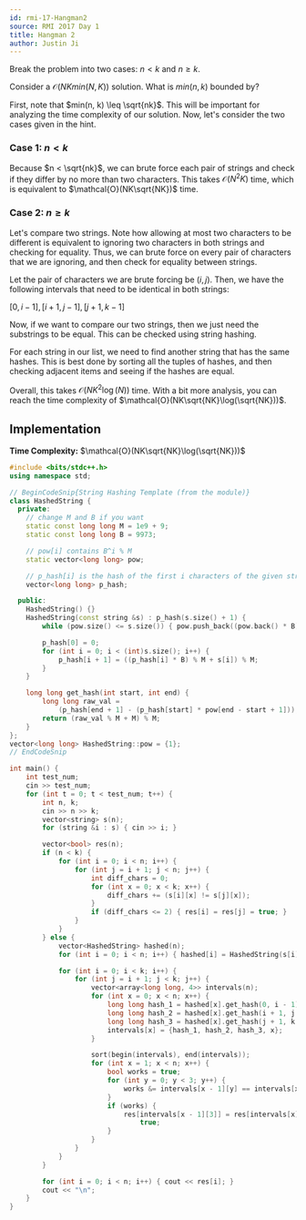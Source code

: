 ```yaml
---
id: rmi-17-Hangman2
source: RMI 2017 Day 1
title: Hangman 2
author: Justin Ji
---
```


<Spoiler title = "Hint">

Break the problem into two cases: $n < k$ and $n \geq k$.

</Spoiler>

<Spoiler title = "Hint 2">

Consider a $\mathcal{O}(NKmin(N, K))$ solution. What is $min(n, k)$ bounded by?

</Spoiler>

<Spoiler title = "Explanation">

First, note that $min(n, k) \leq \sqrt{nk}$. This will be important for
analyzing the time complexity of our solution. Now, let's consider the two
cases given in the hint.

### Case 1: $n < k$
Because $n < \sqrt{nk}$, we can brute force each pair of strings and check if
they differ by no more than two characters. This takes $\mathcal{O}(N^2K)$ time,
which is equivalent to $\mathcal{O}(NK\sqrt{NK})$ time.

### Case 2: $n \geq k$
Let's compare two strings. Note how allowing at most two characters to be
different is equivalent to ignoring two characters in both strings and checking
for equality. Thus, we can brute force on every pair of characters that we are
ignoring, and then check for equality between strings.

Let the pair of characters we are brute forcing be $(i, j)$. Then,
we have the following intervals that need to be identical in both strings:

$[0, i - 1], [i + 1, j - 1], [j + 1, k - 1]$

Now, if we want to compare our two strings, then we just need the substrings to
be equal. This can be checked using string hashing.

For each string in our list, we need to find another string that has the same
hashes. This is best done by sorting all the tuples of hashes, and then checking
adjacent items and seeing if the hashes are equal.

Overall, this takes $\mathcal{O}(NK^2\log({N}))$ time. With a bit more analysis,
you can reach the time complexity of $\mathcal{O}(NK\sqrt{NK}\log(\sqrt{NK}))$.

## Implementation

**Time Complexity:** $\mathcal{O}(NK\sqrt{NK}\log(\sqrt{NK}))$

<LanguageSection>
<CPPSection>

```cpp
#include <bits/stdc++.h>
using namespace std;

// BeginCodeSnip{String Hashing Template (from the module)}
class HashedString {
  private:
	// change M and B if you want
	static const long long M = 1e9 + 9;
	static const long long B = 9973;

	// pow[i] contains B^i % M
	static vector<long long> pow;

	// p_hash[i] is the hash of the first i characters of the given string
	vector<long long> p_hash;

  public:
	HashedString() {}
	HashedString(const string &s) : p_hash(s.size() + 1) {
		while (pow.size() <= s.size()) { pow.push_back((pow.back() * B) % M); }

		p_hash[0] = 0;
		for (int i = 0; i < (int)s.size(); i++) {
			p_hash[i + 1] = ((p_hash[i] * B) % M + s[i]) % M;
		}
	}

	long long get_hash(int start, int end) {
		long long raw_val =
		    (p_hash[end + 1] - (p_hash[start] * pow[end - start + 1]));
		return (raw_val % M + M) % M;
	}
};
vector<long long> HashedString::pow = {1};
// EndCodeSnip

int main() {
	int test_num;
	cin >> test_num;
	for (int t = 0; t < test_num; t++) {
		int n, k;
		cin >> n >> k;
		vector<string> s(n);
		for (string &i : s) { cin >> i; }

		vector<bool> res(n);
		if (n < k) {
			for (int i = 0; i < n; i++) {
				for (int j = i + 1; j < n; j++) {
					int diff_chars = 0;
					for (int x = 0; x < k; x++) {
						diff_chars += (s[i][x] != s[j][x]);
					}
					if (diff_chars <= 2) { res[i] = res[j] = true; }
				}
			}
		} else {
			vector<HashedString> hashed(n);
			for (int i = 0; i < n; i++) { hashed[i] = HashedString(s[i]); }

			for (int i = 0; i < k; i++) {
				for (int j = i + 1; j < k; j++) {
					vector<array<long long, 4>> intervals(n);
					for (int x = 0; x < n; x++) {
						long long hash_1 = hashed[x].get_hash(0, i - 1);
						long long hash_2 = hashed[x].get_hash(i + 1, j - 1);
						long long hash_3 = hashed[x].get_hash(j + 1, k - 1);
						intervals[x] = {hash_1, hash_2, hash_3, x};
					}

					sort(begin(intervals), end(intervals));
					for (int x = 1; x < n; x++) {
						bool works = true;
						for (int y = 0; y < 3; y++) {
							works &= intervals[x - 1][y] == intervals[x][y];
						}
						if (works) {
							res[intervals[x - 1][3]] = res[intervals[x][3]] =
							    true;
						}
					}
				}
			}
		}

		for (int i = 0; i < n; i++) { cout << res[i]; }
		cout << "\n";
	}
}
```

</CPPSection>
</LanguageSection>

</Spoiler>
